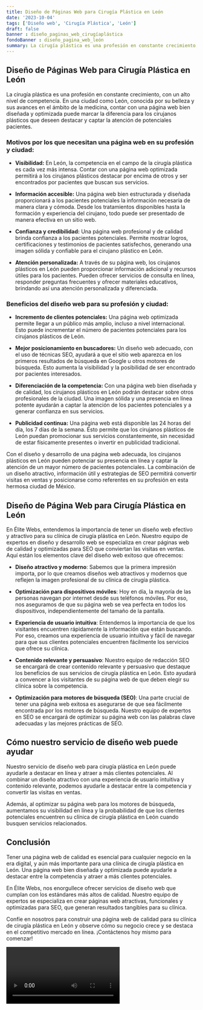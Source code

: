 ```yaml
---
title: Diseño de Páginas Web para Cirugía Plástica en León
date: '2023-10-04'
tags: ['Diseño web', 'Cirugía Plástica', 'León']
draft: false
banner : diseño_paginas_web_cirugíaplástica
fondoBanner : diseño_pagina_web_león
summary: La cirugía plástica es una profesión en constante crecimiento, con un alto nivel de competencia. En una ciudad como León, conocida por su belleza y sus avances en el ámbito de la medicina, contar con una página web bien diseñada y optimizada puede marcar la diferencia para los cirujanos plásticos que deseen destacar y captar la atención de potenciales pacientes.
---
```


## Diseño de Páginas Web para Cirugía Plástica en León

La cirugía plástica es una profesión en constante crecimiento, con un alto nivel de competencia. En una ciudad como León, conocida por su belleza y sus avances en el ámbito de la medicina, contar con una página web bien diseñada y optimizada puede marcar la diferencia para los cirujanos plásticos que deseen destacar y captar la atención de potenciales pacientes.

### Motivos por los que necesitan una página web en su profesión y ciudad:

* **Visibilidad:** En León, la competencia en el campo de la cirugía plástica es cada vez más intensa. Contar con una página web optimizada permitirá a los cirujanos plásticos destacar por encima de otros y ser encontrados por pacientes que buscan sus servicios.

* **Información accesible:** Una página web bien estructurada y diseñada proporcionará a los pacientes potenciales la información necesaria de manera clara y cómoda. Desde los tratamientos disponibles hasta la formación y experiencia del cirujano, todo puede ser presentado de manera efectiva en un sitio web.

* **Confianza y credibilidad:** Una página web profesional y de calidad brinda confianza a los pacientes potenciales. Permite mostrar logros, certificaciones y testimonios de pacientes satisfechos, generando una imagen sólida y confiable para el cirujano plástico en León.

* **Atención personalizada:** A través de su página web, los cirujanos plásticos en León pueden proporcionar información adicional y recursos útiles para los pacientes. Pueden ofrecer servicios de consulta en línea, responder preguntas frecuentes y ofrecer materiales educativos, brindando así una atención personalizada y diferenciada.

### Beneficios del diseño web para su profesión y ciudad:

* **Incremento de clientes potenciales:** Una página web optimizada permite llegar a un público más amplio, incluso a nivel internacional. Esto puede incrementar el número de pacientes potenciales para los cirujanos plásticos de León.

* **Mejor posicionamiento en buscadores:** Un diseño web adecuado, con el uso de técnicas SEO, ayudará a que el sitio web aparezca en los primeros resultados de búsqueda en Google u otros motores de búsqueda. Esto aumenta la visibilidad y la posibilidad de ser encontrado por pacientes interesados.

* **Diferenciación de la competencia:** Con una página web bien diseñada y de calidad, los cirujanos plásticos en León podrán destacar sobre otros profesionales de la ciudad. Una imagen sólida y una presencia en línea potente ayudarán a captar la atención de los pacientes potenciales y a generar confianza en sus servicios.

* **Publicidad continua:** Una página web está disponible las 24 horas del día, los 7 días de la semana. Esto permite que los cirujanos plásticos de León puedan promocionar sus servicios constantemente, sin necesidad de estar físicamente presentes o invertir en publicidad tradicional.

Con el diseño y desarrollo de una página web adecuada, los cirujanos plásticos en León pueden potenciar su presencia en línea y captar la atención de un mayor número de pacientes potenciales. La combinación de un diseño atractivo, información útil y estrategias de SEO permitirá convertir visitas en ventas y posicionarse como referentes en su profesión en esta hermosa ciudad de México.

<GifSeo />

<Cta />

## Diseño de Página Web para Cirugía Plástica en León

En Élite Webs, entendemos la importancia de tener un diseño web efectivo y atractivo para su clínica de cirugía plástica en León. Nuestro equipo de expertos en diseño y desarrollo web se especializa en crear páginas web de calidad y optimizadas para SEO que conviertan las visitas en ventas. Aquí están los elementos clave del diseño web exitoso que ofrecemos:

- **Diseño atractivo y moderno**: Sabemos que la primera impresión importa, por lo que creamos diseños web atractivos y modernos que reflejen la imagen profesional de su clínica de cirugía plástica.

- **Optimización para dispositivos móviles**: Hoy en día, la mayoría de las personas navegan por internet desde sus teléfonos móviles. Por eso, nos aseguramos de que su página web se vea perfecta en todos los dispositivos, independientemente del tamaño de la pantalla.

- **Experiencia de usuario intuitiva**: Entendemos la importancia de que los visitantes encuentren rápidamente la información que están buscando. Por eso, creamos una experiencia de usuario intuitiva y fácil de navegar para que sus clientes potenciales encuentren fácilmente los servicios que ofrece su clínica.

- **Contenido relevante y persuasivo**: Nuestro equipo de redacción SEO se encargará de crear contenido relevante y persuasivo que destaque los beneficios de sus servicios de cirugía plástica en León. Esto ayudará a convencer a los visitantes de su página web de que deben elegir su clínica sobre la competencia.

- **Optimización para motores de búsqueda (SEO)**: Una parte crucial de tener una página web exitosa es asegurarse de que sea fácilmente encontrada por los motores de búsqueda. Nuestro equipo de expertos en SEO se encargará de optimizar su página web con las palabras clave adecuadas y las mejores prácticas de SEO.

## Cómo nuestro servicio de diseño web puede ayudar

Nuestro servicio de diseño web para cirugía plástica en León puede ayudarle a destacar en línea y atraer a más clientes potenciales. Al combinar un diseño atractivo con una experiencia de usuario intuitiva y contenido relevante, podemos ayudarle a destacar entre la competencia y convertir las visitas en ventas.

Además, al optimizar su página web para los motores de búsqueda, aumentamos su visibilidad en línea y la probabilidad de que los clientes potenciales encuentren su clínica de cirugía plástica en León cuando busquen servicios relacionados.

## Conclusión

Tener una página web de calidad es esencial para cualquier negocio en la era digital, y aún más importante para una clínica de cirugía plástica en León. Una página web bien diseñada y optimizada puede ayudarle a destacar entre la competencia y atraer a más clientes potenciales.

En Élite Webs, nos enorgullece ofrecer servicios de diseño web que cumplan con los estándares más altos de calidad. Nuestro equipo de expertos se especializa en crear páginas web atractivas, funcionales y optimizadas para SEO, que generan resultados tangibles para su clínica.

Confíe en nosotros para construir una página web de calidad para su clínica de cirugía plástica en León y observe cómo su negocio crece y se destaca en el competitivo mercado en línea. ¡Contáctenos hoy mismo para comenzar!

<Video />

<CtaBot job='Cirugía Plástica' city='León'/>

<Gmaps query='León+españa+maps' />